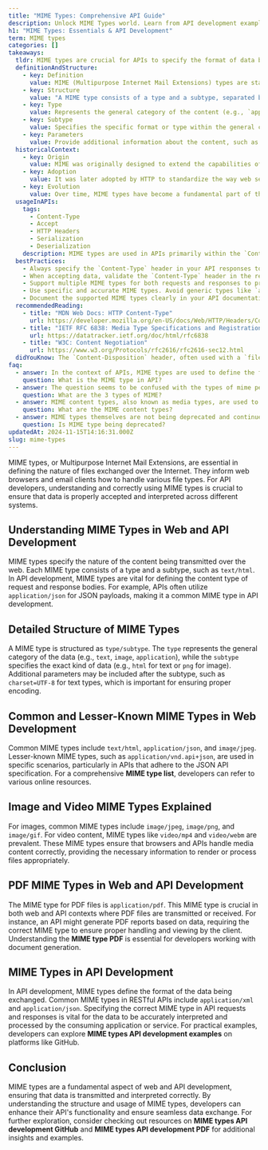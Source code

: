 ```yaml
---
title: "MIME Types: Comprehensive API Guide"
description: Unlock MIME Types world. Learn from API development examples. Dive into image/video MIME types. Start now.
h1: "MIME Types: Essentials & API Development"
term: MIME types
categories: []
takeaways:
  tldr: MIME types are crucial for APIs to specify the format of data being sent and received. They ensure that clients and servers correctly interpret the content. Always use the `Content-Type` header.
  definitionAndStructure:
    - key: Definition
      value: MIME (Multipurpose Internet Mail Extensions) types are standard identifiers used to indicate the nature and format of a document, file, or assortment of bytes. They are used in HTTP headers to specify the media type of content transmitted between a server and a client.
    - key: Structure
      value: "A MIME type consists of a type and a subtype, separated by a forward slash (/). Optionally, it can include parameters. For example: `application/json; charset=utf-8`."
    - key: Type
      value: Represents the general category of the content (e.g., `application`, `text`, `image`, `audio`, `video`).
    - key: Subtype
      value: Specifies the specific format or type within the general category (e.g., `json`, `xml`, `png`, `jpeg`).
    - key: Parameters
      value: Provide additional information about the content, such as character set (`charset`), encoding, or version. Parameters are key-value pairs separated by semicolons (`;`).
  historicalContext:
    - key: Origin
      value: MIME was originally designed to extend the capabilities of email (SMTP) to support different content types beyond plain text.
    - key: Adoption
      value: It was later adopted by HTTP to standardize the way web servers and browsers exchange data.
    - key: Evolution
      value: Over time, MIME types have become a fundamental part of the internet, enabling the transfer of diverse media types.
  usageInAPIs:
    tags:
      - Content-Type
      - Accept
      - HTTP Headers
      - Serialization
      - Deserialization
    description: MIME types are used in APIs primarily within the `Content-Type` and `Accept` HTTP headers. The `Content-Type` header in a response specifies the format of the response body (e.g., `application/json`). The `Accept` header in a request indicates the media types the client can handle, allowing the server to provide the most appropriate response format.
  bestPractices:
    - Always specify the `Content-Type` header in your API responses to indicate the media type of the response body.
    - When accepting data, validate the `Content-Type` header in the request to ensure it matches the expected format.
    - Support multiple MIME types for both requests and responses to provide flexibility to API consumers.
    - Use specific and accurate MIME types. Avoid generic types like `application/octet-stream` unless absolutely necessary.
    - Document the supported MIME types clearly in your API documentation.
  recommendedReading:
    - title: "MDN Web Docs: HTTP Content-Type"
      url: https://developer.mozilla.org/en-US/docs/Web/HTTP/Headers/Content-Type
    - title: "IETF RFC 6838: Media Type Specifications and Registration Procedures"
      url: https://datatracker.ietf.org/doc/html/rfc6838
    - title: "W3C: Content Negotiation"
      url: https://www.w3.org/Protocols/rfc2616/rfc2616-sec12.html
  didYouKnow: The `Content-Disposition` header, often used with a `filename` parameter, can be used in conjunction with the `Content-Type` header to suggest a filename for the downloaded resource.
faq:
  - answer: In the context of APIs, MIME types are used to define the format of the data that is being exchanged between the client and the server. They are specified in the 'Content-Type' and 'Accept' HTTP headers. The 'Content-Type' header tells the server the format of the data being sent by the client, while the 'Accept' header tells the server the format in which the client wants the response. Common MIME types used in APIs include 'application/json' for JSON data and 'application/xml' for XML data.
    question: What is the MIME type in API?
  - answer: The question seems to be confused with the types of mime performance art. In the context of APIs and web technology, MIME types are not categorized into three types. Instead, they are classified based on the type of data they represent. For example, 'text/html' for HTML documents, 'application/json' for JSON data, 'image/jpeg' for JPEG images, and so on.
    question: What are the 3 types of MIME?
  - answer: MIME content types, also known as media types, are used to describe the nature and format of data. They consist of a type and a subtype, separated by a slash. For example, in 'text/html', 'text' is the type and 'html' is the subtype. Some common MIME content types include 'text/html' for HTML documents, 'application/json' for JSON data, 'image/jpeg' for JPEG images, and 'text/javascript' for JavaScript files.
    question: What are the MIME content types?
  - answer: MIME types themselves are not being deprecated and continue to be an essential part of the web, used in HTTP headers to inform about the type of data being transmitted. However, certain methods or properties related to MIME types in specific web APIs may be deprecated. It's always recommended to check the latest documentation for the specific API or feature you're using.
    question: Is MIME type being deprecated?
updatedAt: 2024-11-15T14:16:31.000Z
slug: mime-types
---
```


MIME types, or Multipurpose Internet Mail Extensions, are essential in defining the nature of files exchanged over the Internet. They inform web browsers and email clients how to handle various file types. For API developers, understanding and correctly using MIME types is crucial to ensure that data is properly accepted and interpreted across different systems.

## Understanding MIME Types in Web and API Development

MIME types specify the nature of the content being transmitted over the web. Each MIME type consists of a type and a subtype, such as `text/html`. In API development, MIME types are vital for defining the content type of request and response bodies. For example, APIs often utilize `application/json` for JSON payloads, making it a common MIME type in API development.

## Detailed Structure of MIME Types

A MIME type is structured as `type/subtype`. The `type` represents the general category of the data (e.g., `text`, `image`, `application`), while the `subtype` specifies the exact kind of data (e.g., `html` for text or `png` for image). Additional parameters may be included after the subtype, such as `charset=UTF-8` for text types, which is important for ensuring proper encoding.

## Common and Lesser-Known MIME Types in Web Development

Common MIME types include `text/html`, `application/json`, and `image/jpeg`. Lesser-known MIME types, such as `application/vnd.api+json`, are used in specific scenarios, particularly in APIs that adhere to the JSON API specification. For a comprehensive **MIME type list**, developers can refer to various online resources.

## Image and Video MIME Types Explained

For images, common MIME types include `image/jpeg`, `image/png`, and `image/gif`. For video content, MIME types like `video/mp4` and `video/webm` are prevalent. These MIME types ensure that browsers and APIs handle media content correctly, providing the necessary information to render or process files appropriately.

## PDF MIME Types in Web and API Development

The MIME type for PDF files is `application/pdf`. This MIME type is crucial in both web and API contexts where PDF files are transmitted or received. For instance, an API might generate PDF reports based on data, requiring the correct MIME type to ensure proper handling and viewing by the client. Understanding the **MIME type PDF** is essential for developers working with document generation.

## MIME Types in API Development

In API development, MIME types define the format of the data being exchanged. Common MIME types in RESTful APIs include `application/xml` and `application/json`. Specifying the correct MIME type in API requests and responses is vital for the data to be accurately interpreted and processed by the consuming application or service. For practical examples, developers can explore **MIME types API development examples** on platforms like GitHub.

## Conclusion

MIME types are a fundamental aspect of web and API development, ensuring that data is transmitted and interpreted correctly. By understanding the structure and usage of MIME types, developers can enhance their API's functionality and ensure seamless data exchange. For further exploration, consider checking out resources on **MIME types API development GitHub** and **MIME types API development PDF** for additional insights and examples.